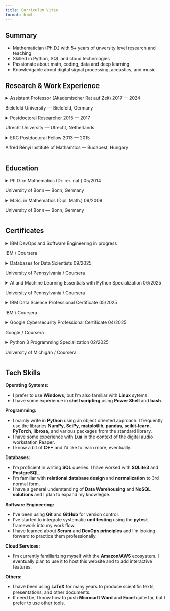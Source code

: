 ```yaml
---
title: Curriculum Vitae
format: html
---
```


## Summary

* Mathematician (Ph.D.) with 5+ years of unversity level research and teaching
* Skilled in Python, SQL and cloud technologies
* Passionate about math, coding, data and deep learning
* Knowledgable about digital signal processing, acoustics, and music


## Research & Work Experience

```{=html}
<div class="cv-entry">
<details>
    <summary>
        <span class="title">Assistant Professor</span>
        <span class="titleinfo">(Akademischer Rat auf Zeit)</span>
        <span class="date">2017 — 2024</span>
        <p class="subtitle">Bielefeld University — Bielefeld, Germany</p>
    </summary>
<div class="details">
<ul>
<li>Planned and taught over 20 courses with consistenly positive student feedback</li>
<li>Supervised and evaluated four M.Sc. and three B.Sc. theses</li>
<li>Publication of the popular monograph "The Disk Embedding Theorem",  Behrens et. al., OUP 2021</li>
<li>Research projects and scientific publications on the geometry and topology of 3- and 4-dimensional manifolds, focussing on applications of Seiberg-Witten theory</li>
<li>International and national collaborations</li>
</ul>
</div>
</details>
</div>

<div class="cv-entry">
<details>
    <summary>
        <span class="title">Postdoctoral Researcher</span>
        <span class="titleinfo"></span>
        <span class="date">2015 — 2017</span>
        <p class="subtitle">Utrecht University — Utrecht, Netherlands</p>
    </summary>
<div class="details">
<ul>
<li>Research and teaching in mathematics</li>
<li>Published several research articles</li>
<li>Co-supervised B.Sc. thesis</li>
<li>Attended international conferences</li>
</ul>
</div>
</details>
</div>

<div class="cv-entry">
<details>
    <summary>
        <span class="title">ERC Postdoctoral Fellow</span>
        <span class="titleinfo"></span>
        <span class="date">2013 — 2015</span>
        <p class="subtitle">Alfréd Rényi Institute of Mathamtics — Budapest, Hungary</p>
    </summary>
<div class="details">
<ul>
<li>Research in mathematics</li>
<li>Published several papers</li>
<li>Attended international conferences</li>
</ul>
</div>
</details>
</div>
```

## Education

```{=html}
<div class="cv-entry">
<details>
    <summary>
        <span class="title">Ph.D. in Mathematics</span>
        <span class="titleinfo">(Dr. rer. nat.)</span>
        <span class="date">05/2014</span>
        <p class="subtitle">University of Bonn — Bonn, Germany</p>
    </summary>
<div class="details">
<ul>
<li>Thesis: Surface Diagrams of Smooth 4-Manifolds (supervised by Prof. Dr. Peter Teichner)</li>
<li>Graduated magna cum laude</li>
<li>IMPRS Fellow at the Max-Planck-Institute for Mathematics</li>
</ul>
</div>
</details>
</div>

<div class="cv-entry">
<details>
    <summary>
        <span class="title">M.Sc. in Mathematics</span>
        <span class="titleinfo">(Dipl. Math.)</span>
        <span class="date">09/2009</span>
        <p class="subtitle">University of Bonn — Bonn, Germany</p>
    </summary>
<div class="details">
<ul>
<li>Thesis: The L²-Stokes theorem on certain incomplete manifolds (supervised by Prof. Dr. Matthias Lesch)</li>
<li>Mathematical specialization: Analysis on manifolds, stochastic analysis, algebraic geometry, topology</li>
<li>Christian-Kuhlemann-Foundation Award for outstanding undergraduate achievements (at Leibniz University Hannover)</li>
</ul>
</div>
</details>
</div>
```

## Certificates

```{=html}
<div class="cv-entry">
<details>
    <summary>
        <span class="title">IBM DevOps and Software Engineering</span>
        <span class="titleinfo"></span>
        <span class="date">in progress</span>
        <p class="subtitle">IBM / Coursera</p>
    </summary>
<div class="details">
<ul>
<li><b>URLs:</b><ul>
<li><a href="https://www.coursera.org/specializations/devops-and-software-engineering">View Course Details</a></li>
</ul></li>
<li><b>Subjects Covered: </b><ul>
<li>DevOps and Agile Methods</li>
<li>Version Management with Git and GitHub</li>
<li>Shell scripting in Linux</li>
<li>Cotainerization</li>
<li>Microservices and Cloud Deployment</li>
<li>Test and Behavior Driven Development</li>
</ul></li>
<li><b>Technologies Used: </b><ul>
<li>Git</li>
<li>GitHub</li>
<li>Linux</li>
<li>Bash</li>
<li>Python</li>
<li>Flask</li>
<li>Docker</li>
<li>Kubernetes</li>
<li>OpenShift</li>
</ul></li>
</ul>
</div>
</details>
</div>

<div class="cv-entry">
<details>
    <summary>
        <span class="title">Databases for Data Scientists</span>
        <span class="titleinfo"></span>
        <span class="date">09/2025</span>
        <p class="subtitle">University of Pennsylvania / Coursera</p>
    </summary>
<div class="details">
<ul>
<li><b>URLs:</b><ul>
<li><a href="https://coursera.org/share/1a5ca116a3a656bf2b07fc70437243d9">View Certificate</a></li>
<li><a href="https://www.coursera.org/specializations/databases-for-data-scientists">View Course Details</a></li>
</ul></li>
<li><b>Subjects Covered: </b><ul>
<li>Relational Databases</li>
<li>Normalization (3NF)</li>
<li>SQL</li>
<li>Data Warehousing</li>
<li>NoSQL</li>
</ul></li>
<li><b>Technologies Used: </b><ul>
<li>PostgreSQL</li>
</ul></li>
</ul>
</div>
</details>
</div>

<div class="cv-entry">
<details>
    <summary>
        <span class="title">AI and Machine Learning Essentials with Python Specialization</span>
        <span class="titleinfo"></span>
        <span class="date">06/2025</span>
        <p class="subtitle">University of Pennsylvania / Coursera</p>
    </summary>
<div class="details">
<ul>
<li><b>URLs:</b><ul>
<li><a href="https://coursera.org/share/819fd71e45aa0aafd3a14bcf7120d6f5">View Certificate</a></li>
<li><a href="https://www.coursera.org/specializations/ai-machinelearning-essentials">View Course Details</a></li>
</ul></li>
<li><b>Subjects Covered: </b><ul>
<li>Search algorithms (informed, uninformed, A*)</li>
<li>Basic statistics (probability distributions, central limit theorem, confidence intervals)</li>
<li>Machine learning algorithms (regression, SVMs)</li>
<li>Deep learning (neural networks)</li>
</ul></li>
<li><b>Technologies Used: </b><ul>
<li>Python</li>
<li>scikit-learn</li>
<li>PyTorch</li>
</ul></li>
</ul>
</div>
</details>
</div>

<div class="cv-entry">
<details>
    <summary>
        <span class="title">IBM Data Science Professional Certificate</span>
        <span class="titleinfo"></span>
        <span class="date">05/2025</span>
        <p class="subtitle">IBM / Coursera</p>
    </summary>
<div class="details">
<ul>
<li><b>URLs:</b><ul>
<li><a href="https://coursera.org/share/5221f279e2938850bb785aabe01f6324">View Certificate</a></li>
<li><a href="https://www.coursera.org/specializations/ibm-data-science">View Course Details</a></li>
</ul></li>
<li><b>Subjects Covered: </b><ul>
<li>Data science methodology (from business requirements to model deployment)</li>
<li>Data collection and preparation</li>
<li>Data analysis and modelling</li>
<li>Model evaluation and deployment</li>
<li>Machine learning algorithms (prediction, classification, clustering)</li>
<li>Data visualization (plots, dashboards, presentations)</li>
</ul></li>
<li><b>Technologies Used: </b><ul>
<li>Python</li>
<li>SQL</li>
<li>pandas</li>
<li>scikit-learn</li>
<li>matplotlib</li>
<li>seaborn</li>
<li>Plotly Dash</li>
<li>BeautifulSoup (webscraping)</li>
<li>REST APIs</li>
</ul></li>
</ul>
</div>
</details>
</div>

<div class="cv-entry">
<details>
    <summary>
        <span class="title">Google Cybersecurity Professional Certificate</span>
        <span class="titleinfo"></span>
        <span class="date">04/2025</span>
        <p class="subtitle">Google / Coursera</p>
    </summary>
<div class="details">
<ul>
<li><b>URLs:</b><ul>
<li><a href="https://coursera.org/share/8eef3d6c8d47e3a60cc8c8150037f13a">View Certificate</a></li>
<li><a href="https://www.coursera.org/specializations/google-cybersecurity">View Course Details</a></li>
</ul></li>
<li><b>Subjects Covered: </b><ul>
<li>NIST frameworks</li>
<li>OWASP security principles</li>
<li>Network models (TCP/IP, OSI)</li>
<li>Network protocols (TCP, UDP, HTTP(S))</li>
<li>Network monitoring</li>
<li>Log analysis</li>
<li>Threat detection</li>
<li>Incident response</li>
<li>Identity and access management</li>
<li>Encryption</li>
<li>Authentication</li>
<li>Authorization</li>
<li>Cloud security basics</li>
</ul></li>
<li><b>Technologies Used: </b><ul>
<li>Linux</li>
<li>Python</li>
<li>SQL</li>
<li>Wireshark</li>
<li>tcpdump</li>
</ul></li>
</ul>
</div>
</details>
</div>

<div class="cv-entry">
<details>
    <summary>
        <span class="title">Python 3 Programming Specialization</span>
        <span class="titleinfo"></span>
        <span class="date">02/2025</span>
        <p class="subtitle">University of Michigan / Coursera</p>
    </summary>
<div class="details">
<ul>
<li><b>URLs:</b><ul>
<li><a href="https://coursera.org/share/1e923a9ac1b9e21b855116f1112ca76c">View Certificate</a></li>
<li><a href="https://www.coursera.org/specializations/python-3-programming">View Course Details</a></li>
</ul></li>
<li><b>Subjects Covered: </b><ul>
<li>Programming fundamentals</li>
<li>Object oriented programming</li>
<li>Data collection and processing</li>
</ul></li>
<li><b>Technologies Used: </b><ul>
<li>Python</li>
<li>JupyterLab</li>
<li>HTTP protocol</li>
<li>REST APIs</li>
</ul></li>
</ul>
</div>
</details>
</div>
```

## Tech Skills

**Operating Systems:**

* I prefer to use **Windows**, but I'm also familiar with **Linux** sytems.
* I have some experience in **shell scripting** using **Power Shell** and **bash**.

**Programming:**

* I mainly write in **Python** using an object oriented approach. I frequently use the libraries **NumPy**, **SciPy**, **matplotlib**, **pandas**, **scikit-learn**, **PyTorch**, **librosa**, and various packages from the standard library.
* I have some experience with **Lua** in the context of the digital audio workstation Reaper.
* I know a bit of **C++** and I'd like to learn more, eventually.

**Databases:**

* I'm proficient in writing **SQL** queries. I have worked with **SQLite3** and **PostgreSQL**.
* I'm familiar with **relational database design** and **normalization** to 3rd normal form.
* I have a general understanding of **Data Warehousing** and **NoSQL solutions** and I plan to expand my knowlegde.

**Software Engineering:**

* I've been using **Git** and **GitHub** for version control.
* I've started to integrate systematic **unit testing** using the **pytest** framework into my work flow.
* I have learned about **Scrum** and **DevOps principles** and I'm looking forward to practice them professionally.

**Cloud Services:**

* I'm currently familiarizing myself with the **Amazon/AWS** ecosystem. I eventually plan to use it to host this website and to add interactive features.

**Others:**

* I have been using **LaTeX** for many years to produce scientific texts, presentations, and other documents.
* If need be, I know how to push **Microsoft Word** and **Excel** quite far, but I prefer to use other tools.



